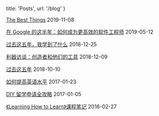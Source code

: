 
  title: 'Posts',
  url: '/blog'
}


[The Best Things](/posts/the-best-things) <time>2019-11-08</time>

[在 Google 的这半年：如何成为更高效的软件工程师](/posts/noogler-learning-effective-engineer) <time>2019-05-12</time>

[过去这五年，我学到了什么](/posts/five-year-learning-2013-2018) <time>2018-12-25</time>

[利器访谈：创造者和他们的工具](/posts/liqi-interview) <time>2018-12-09</time>

[过去这五年](/posts/five-year-summary-2013-2018) <time>2018-10-10</time>

[如何提高英语水平](/posts/improve-english) <time>2017-01-23</time>

[DIY 留学申请全攻略](/posts/gradapply-diy) <time>2017-01-05</time>

[《Learning How to Learn》课程笔记](/posts/notes-learning-how-to-learn) <time>2016-02-27</time>